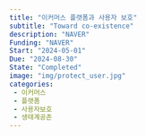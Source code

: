 ```yaml
---
title: "이커머스 플랫폼과 사용자 보호"
subtitle: "Toward co-existence"
description: "NAVER"
Funding: "NAVER"
Start: "2024-05-01"
Due: "2024-08-30"
State: "Completed"
image: "img/protect_user.jpg"
categories:
 - 이커머스
 - 플랫폼
 - 사용자보호
 - 생태계공존
---
```


